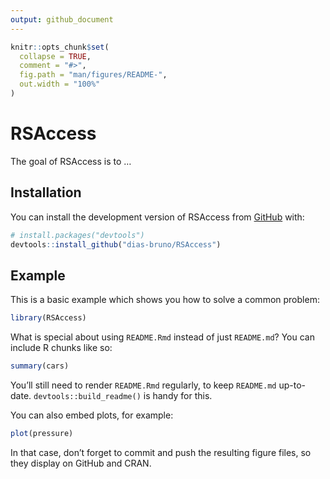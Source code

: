 ```yaml
---
output: github_document
---
```


<!-- README.md is generated from README.Rmd. Please edit that file -->

```r
knitr::opts_chunk$set(
  collapse = TRUE,
  comment = "#>",
  fig.path = "man/figures/README-",
  out.width = "100%"
)
```

# RSAccess

<!-- badges: start -->
<!-- badges: end -->

The goal of RSAccess is to ...

## Installation

You can install the development version of RSAccess from [GitHub](https://github.com/) with:

``` r
# install.packages("devtools")
devtools::install_github("dias-bruno/RSAccess")
```

## Example

This is a basic example which shows you how to solve a common problem:

```r
library(RSAccess)
```

What is special about using `README.Rmd` instead of just `README.md`? You can include R chunks like so:

```r
summary(cars)
```

You'll still need to render `README.Rmd` regularly, to keep `README.md` up-to-date. `devtools::build_readme()` is handy for this.

You can also embed plots, for example:

```r
plot(pressure)
```

In that case, don't forget to commit and push the resulting figure files, so they display on GitHub and CRAN.
